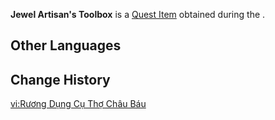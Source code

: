 {{Item Infobox
|id           = 120958
|image        = Item Jewel Artisan's Toolbox.png
|type         = Quest Items
|description  = A suitcase that contains all the tools used by the "Gem Master" Kulahaw when working gems. Some of the tools within are not expensive, but they sure are handy.
|source1      = [[Gifts and Gifts in Return]]
}}
'''Jewel Artisan's Toolbox''' is a [[Quest Item]] obtained during the {{Quest|Gifts and Gifts in Return}}.

==Other Languages==
{{Other Languages|default_hidden=1
|en      = Jewel Artisan's Toolbox
|zhs     = 珠宝工匠的工具箱
|zhs_rm  = 
|zht     = 珠寶工匠的工具箱
|zht_rm  = 
|ja      = 宝石職人の道具箱
|ja_rm   = Houseki Shokunin no Dougubako
|ko      = 보석 장인의 공구함
|es      = Caja de herramientas de joyería
|fr      = Boîte à outils de bijoutier
|ru      = Набор инструментов ювелира
|th      = กล่องเครื่องมือของช่างทำอัญมณี
|th_rm   = 
|vi      = Rương Dụng Cụ Thợ Châu Báu
|de      = Werkzeugkasten des Edelstein-Meisters
|id      = Kotak Peralatan Pengrajin Permata
|pt      = Caixa de Ferramentas do Artesão de Joias
|tr      = Mücevher Ustasının Alet Çantası
|it      = Cassetta degli attrezzi da gioielliere
}}

==Change History==
{{Change History|5.0}}

[[vi:Rương Dụng Cụ Thợ Châu Báu]]